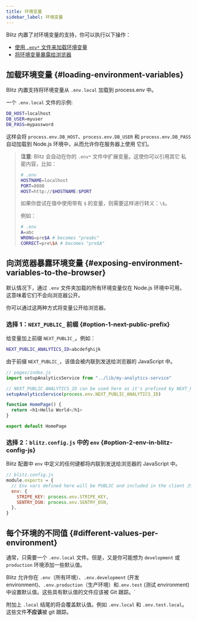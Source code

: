 ```yaml
---
title: 环境变量
sidebar_label: 环境变量
---
```


Blitz 内置了对环境变量的支持，你可以执行以下操作：

- [使用 `.env*` 文件来加载环境变量](#loading-environment-variables)
- [将环境变量暴露给浏览器](#exposing-environment-variables-to-the-browser)

## 加载环境变量 {#loading-environment-variables}

Blitz 内置支持将环境变量从 `.env.local` 加载到 process.env 中。

一个 `.env.local` 文件的示例:

```bash
DB_HOST=localhost
DB_USER=myuser
DB_PASS=mypassword
```

这样会将 `process.env.DB_HOST`、`process.env.DB_USER` 和
`process.env.DB_PASS` 自动加载到 Node.js 环境中，从而允许你在服务器上使用
它们。

> **注意**: Blitz 会自动在你的 `.env*` 文件中扩展变量。这使你可以引用其它
> 私密内容，比如：
>
> ```bash
> # .env
> HOSTNAME=localhost
> PORT=8080
> HOST=http://$HOSTNAME:$PORT
> ```
>
> 如果你尝试在值中使用带有 `$` 的变量，则需要这样进行转义：`\$`。
>
> 例如：
>
> ```bash
> # .env
> A=abc
> WRONG=pre$A # becomes "preabc"
> CORRECT=pre\$A # becomes "pre$A"
> ```

## 向浏览器暴露环境变量 {#exposing-environment-variables-to-the-browser}

默认情况下，通过 `.env` 文件夹加载的所有环境变量仅在 Node.js 环境中可用，
这意味着它们不会向浏览器公开。

你可以通过这两种方式将变量公开给浏览器。

### 选择 1：`NEXT_PUBLIC_` 前缀 {#option-1-next-public-prefix}

给变量加上前缀 `NEXT_PUBLIC_`。例如：

```bash
NEXT_PUBLIC_ANALYTICS_ID=abcdefghijk
```

由于前缀 `NEXT_PUBLIC_`，该值会被内联到发送给浏览器的 JavaScript 中。

```js
// pages/index.js
import setupAnalyticsService from "../lib/my-analytics-service"

// NEXT_PUBLIC_ANALYTICS_ID can be used here as it's prefixed by NEXT_PUBLIC_
setupAnalyticsService(process.env.NEXT_PUBLIC_ANALYTICS_ID)

function HomePage() {
  return <h1>Hello World</h1>
}

export default HomePage
```

### 选择 2：`blitz.config.js` 中的 `env` {#option-2-env-in-blitz-config-js}

Blitz 配置中 `env` 中定义的任何键都将内联到发送给浏览器的 JavaScript 中。

```js
// blitz.config.js
module.exports = {
  // Env vars defined here will be PUBLIC and included in the client JS bundle
  env: {
    STRIPE_KEY: process.env.STRIPE_KEY,
    SENTRY_DSN: process.env.SENTRY_DSN,
  },
}
```

## 每个环境的不同值 {#different-values-per-environment}

通常，只需要一个 `.env.local` 文件。但是，又是你可能想为 `development` 或
`production` 环境添加一些默认值。

Blitz 允许你在 `.env`（所有环境）、`.env.development` (开发
environment)、`.env.production`（生产环境）和`.env.test` (测试
environment) 中设置默认值。这些具有默认值的文件应该被 Git 跟踪。`

附加上 `.local` 结尾的将会覆盖默认值。例如 `.env.local` 和
`.env.test.local`。这些文件**不应该**被 git 跟踪。
